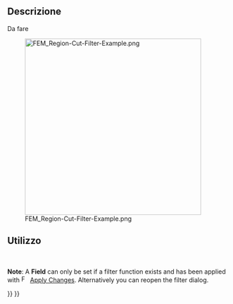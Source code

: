 <languages/>

<div class="mw-translate-fuzzy">
{{Docnav/it
|[[FEM_PostFilterCutFunction/it|Function cut filter]]
|[[FEM_PostFilterDataAlongLine/it|Line clip filter]]
|[[FEM_Workbench/it|FEM]]
|IconL=FEM_PostFilterCutFunction.svg
|IconR=FEM_PostFilterDataAlongLine.svg
|IconC=Workbench_FEM.svg
}}
</div>

<div class="mw-translate-fuzzy">
{{GuiCommand/it
|Name=FEM PostFilterClipRegion
|Name/it=FEM PostFilterClipRegion
|MenuLocation= Risultati → Crea clip filter
|Workbenches=[[FEM_Workbench/it|FEM]]
|Shortcut=
|SeeAlso=[[FEM_tutorial/it|Tutorial FEM]]
}}
</div>

<span id="Description"></span>
==Descrizione==

<div class="mw-translate-fuzzy">
Da fare
</div>

[[File:FEM_Region-Cut-Filter-Example.png|400px]]

{{Caption|A region cut filter with a sphere as cut function.</br>
The original pipeline is the semi-transparent object.}}

<span id="Usage"></span>
==Utilizzo==

<div class="mw-translate-fuzzy">
<br />
</div>

'''Note''': A '''Field''' can only be set if a filter function exists and has been applied with  [[Image:FEM_PostApplyChanges.svg|16px]] [[FEM_PostApplyChanges|Apply Changes]]. Alternatively you can reopen the filter dialog.


<div class="mw-translate-fuzzy">
{{Docnav
|[[FEM_PostFilterCutFunction/it|Function cut filter]]
|[[FEM_PostFilterDataAlongLine/it|Line clip filter]]
|[[FEM_Workbench/it|FEM]]
|IconL=FEM_PostFilterCutFunction.svg
|IconR=FEM_PostFilterDataAlongLine.svg
|IconC=Workbench_FEM.svg
}}
</div>

{{FEM Tools navi{{#translation:}}}}
{{Userdocnavi{{#translation:}}}}